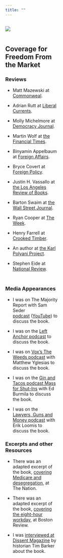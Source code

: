 ```yaml
---
title: ""
---
```

::: column-screen-inset
::: {.column width="33%"}
![](images/image-803426826.png){fig-align="center"}
:::

::: {.column width="33%"}
## Coverage for Freedom From the Market

### Reviews

-   Matt Mazewski at [Commonweal](https://www.commonwealmagazine.org/polanyi-ish).

-   Adrian Rutt at [Liberal Currents](https://www.liberalcurrents.com/freedom-and-the-common-good-mike-konczals-emfreedom-from-the-market-em/).

-   Molly Michelmore at [Democracy Journal](https://democracyjournal.org/magazine/61/freedoms-just-another-word/).

-   Martin Wolf at [the Financial Times](https://www.ft.com/content/239f31cb-57a3-43d3-ab3d-d18d068f4994).

-   Binyamin Appelbaum at [Foreign Affairs](https://www.foreignaffairs.com/reviews/review-essay/2021-02-16/market-value).

-   Bryce Covert at [Foreign Policy](https://foreignpolicy.com/2021/02/06/social-welfare-is-as-american-as-apple-pie/).

-   Justin H. Vassallo at [the Los Angeles Review of Books](https://lareviewofbooks.org/article/resisting-market-rule/).

-   Barton Swaim at [the Wall Street Journal](https://www.wsj.com/articles/politics-of-markets-and-morals-11611961820).

-   Ryan Cooper at [The Week](https://theweek.com/articles/963196/america-forgotten-how-free).

-   Henry Farrell at [Crooked Timber](https://crookedtimber.org/2021/01/26/freedom-from-the-market/).

-   An author at [the Karl Polyani Project](https://karlpolanyiproject.blogspot.com/2021/01/polanyi-goes-to-america.html).

-   Stephen Eide at [National Review](https://www.nationalreview.com/2021/01/americas-supposedly-socialist-history/).
:::

::: {.column width="33%"}
##

### Media Appearances

-   I was on The Majority Report with Sam Seder [podcast](https://majorityreportradio.com/2021/01/27/1-27-americas-fight-to-liberate-itself-from-the-grip-of-the-market-w-mike-konczal) ([YouTube](https://www.youtube.com/watch?v=6i9XRNUNx8c)) to discuss the book.

-   I was on the [Left Anchor podcast](https://leftanchor.podbean.com/e/episode-175-americas-tradition-of-egalitarian-freedom-with-mike-konczal/) to discuss the book.

-   I was on [Vox's The Weeds podcast](https://www.stitcher.com/show/voxs-the-weeds/episode/freedom-from-markets-81017167) with Matthew Yglesias to discuss the book.

-   I was on the [Gin and Tacos podcast Mass for Shut-Ins](https://massforshutins.libsyn.com/030-mike-konczal-freedom-from-the-market-2021) with Ed Burmila to discuss the book.

-   I was on the [Lawyers, Guns and Money podcast](https://www.lawyersgunsmoneyblog.com/2021/01/lgm-podcast-market) with Erik Loomis to discuss the book.

### Excerpts and other Resources

- There was an adapted excerpt of the book, [covering Medicare and desegregation](https://www.thenation.com/article/politics/health-care-freedom-medicare/), at The Nation.

- There was an adapted excerpt of the book, [covering the eight-hour workday](http://bostonreview.net/class-inequality-law-justice/mike-konczal-time-universal-measure-freedom), at Boston Review.

- I was [interviewed at Dissent Magazine](https://www.dissentmagazine.org/online_articles/life-beyond-markets-mike-konczal) by historian Tim Barker about the book.
:::
:::
